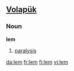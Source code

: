 == [[Volapük]] == 

===Noun===
'''lem'''
 
# [[paralysis]]

[[da:lem]]
[[fr:lem]]
[[fi:lem]]
[[vi:lem]]